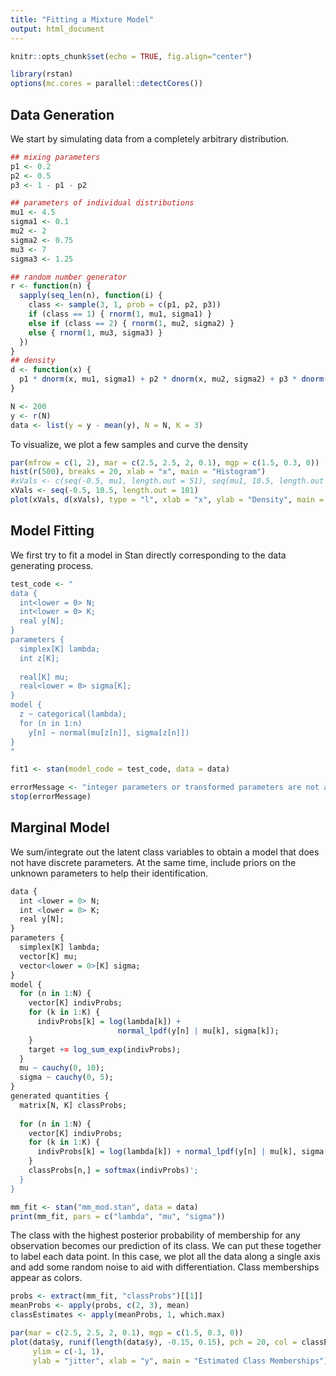 ```yaml
---
title: "Fitting a Mixture Model"
output: html_document
---
```


```r
knitr::opts_chunk$set(echo = TRUE, fig.align="center")
```

```r
library(rstan)
options(mc.cores = parallel::detectCores())
```

## Data Generation

We start by simulating data from a completely arbitrary distribution.

```r
## mixing parameters
p1 <- 0.2
p2 <- 0.5
p3 <- 1 - p1 - p2

## parameters of individual distributions
mu1 <- 4.5
sigma1 <- 0.1
mu2 <- 2
sigma2 <- 0.75
mu3 <- 7
sigma3 <- 1.25

## random number generator
r <- function(n) {
  sapply(seq_len(n), function(i) {
    class <- sample(3, 1, prob = c(p1, p2, p3))
    if (class == 1) { rnorm(1, mu1, sigma1) }
    else if (class == 2) { rnorm(1, mu2, sigma2) }
    else { rnorm(1, mu3, sigma3) }
  })
}
## density
d <- function(x) {
  p1 * dnorm(x, mu1, sigma1) + p2 * dnorm(x, mu2, sigma2) + p3 * dnorm(x, mu3, sigma3)
}

N <- 200
y <- r(N)
data <- list(y = y - mean(y), N = N, K = 3)
```

To visualize, we plot a few samples and curve the density

```r
par(mfrow = c(1, 2), mar = c(2.5, 2.5, 2, 0.1), mgp = c(1.5, 0.3, 0))
hist(r(500), breaks = 20, xlab = "x", main = "Histogram")
#xVals <- c(seq(-0.5, mu1, length.out = 51), seq(mu1, 10.5, length.out = 51)[-1])
xVals <- seq(-0.5, 10.5, length.out = 101)
plot(xVals, d(xVals), type = "l", xlab = "x", ylab = "Density", main = "pdf")
```

## Model Fitting

We first try to fit a model in Stan directly corresponding to the data generating process.

```r
test_code <- "
data {
  int<lower = 0> N;
  int<lower = 0> K;
  real y[N];
}
parameters {
  simplex[K] lambda;
  int z[K];
  
  real[K] mu;
  real<lower = 0> sigma[K];
}
model {
  z ~ categorical(lambda);
  for (n in 1:n)
    y[n] ~ normal(mu[z[n]], sigma[z[n]])
}
"

fit1 <- stan(model_code = test_code, data = data)
```

```r
errorMessage <- "integer parameters or transformed parameters are not allowed;  found declared type int, parameter name=z\nProblem with declaration."
stop(errorMessage)
```

## Marginal Model

We sum/integrate out the latent class variables to obtain a model that does not have discrete parameters. At the same time, include priors on the unknown parameters to help their identification.

```r
data {
  int <lower = 0> N;
  int <lower = 0> K;
  real y[N];
}
parameters {
  simplex[K] lambda;
  vector[K] mu;
  vector<lower = 0>[K] sigma;
}
model {
  for (n in 1:N) {
    vector[K] indivProbs;
    for (k in 1:K) {
      indivProbs[k] = log(lambda[k]) +
                        normal_lpdf(y[n] | mu[k], sigma[k]);
    }
    target += log_sum_exp(indivProbs);
  }
  mu ~ cauchy(0, 10);
  sigma ~ cauchy(0, 5);
}
generated quantities {
  matrix[N, K] classProbs;
  
  for (n in 1:N) {
    vector[K] indivProbs;
    for (k in 1:K) {
      indivProbs[k] = log(lambda[k]) + normal_lpdf(y[n] | mu[k], sigma[k]);
    }
    classProbs[n,] = softmax(indivProbs)';
  }
}
```

```r
mm_fit <- stan("mm_mod.stan", data = data)
print(mm_fit, pars = c("lambda", "mu", "sigma"))
```

The class with the highest posterior probability of membership for any observation becomes our prediction of its class. We can put these together to label each data point. In this case, we plot all the data along a single axis and add some random noise to aid with differentiation. Class memberships appear as colors.

```r
probs <- extract(mm_fit, "classProbs")[[1]]
meanProbs <- apply(probs, c(2, 3), mean)
classEstimates <- apply(meanProbs, 1, which.max)

par(mar = c(2.5, 2.5, 2, 0.1), mgp = c(1.5, 0.3, 0))
plot(data$y, runif(length(data$y), -0.15, 0.15), pch = 20, col = classEstimates,
     ylim = c(-1, 1),
     ylab = "jitter", xlab = "y", main = "Estimated Class Memberships")
```